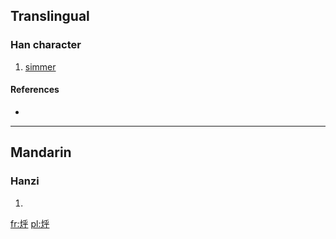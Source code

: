 ==Translingual==

===Han character===
{{Han char|rn=86|rad=火|as=05|sn=9|four=|canj=火竹火木 (FHFD)}}

# [[simmer]]

====References====
* {{Han ref|kx=0669.101|hdz=32196.050|uh=70C0|ud=28864}}

----

==Mandarin==

===Hanzi===
{{cmn-hanzi|pin=[[hū]] ([[hu1]])|wg=hu<sup>1</sup>}}

# {{defn|Mandarin|sort=火05}}

[[fr:烀]]
[[pl:烀]]